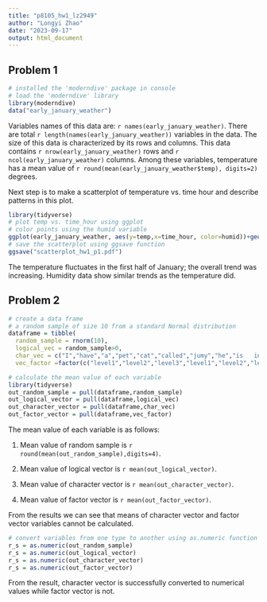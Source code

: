 ```yaml
---
title: "p8105_hw1_lz2949"
author: "Longyi Zhao"
date: "2023-09-17"
output: html_document
---
```


## Problem 1
```r
# installed the 'moderndive' package in console
# load the 'moderndive' library
library(moderndive)
data("early_january_weather")

```

Variables names of this data are: `r names(early_january_weather)`. There are total `r length(names(early_january_weather))` variables in the data. The size of this data is characterized by its rows and columns. This data contains `r nrow(early_january_weather)` rows and `r ncol(early_january_weather)` columns. Among these variables, temperature has a mean value of `r round(mean(early_january_weather$temp), digits=2)` degrees. 

Next step is to make a scatterplot of temperature vs. time hour and describe patterns in this plot. 

```r
library(tidyverse)
# plot temp vs. time_hour using ggplot 
# color points using the humid variable
ggplot(early_january_weather, aes(y=temp,x=time_hour, color=humid))+geom_point()
# save the scatterplot using ggsave function
ggsave("scatterplot_hw1_p1.pdf")
```

The temperature fluctuates in the first half of January; the overall trend was increasing. Humidity data show similar trends as the temperature did. 

## Problem 2

```r
# create a data frame 
# a random sample of size 10 from a standard Normal distribution
dataframe = tibble(
  random_sample = rnorm(10),
  logical_vec = random_sample>0,
  char_vec = c("I","have","a","pet","cat","called","jumy","he","is   in","black-and-white"),
  vec_factor =factor(c("level1","level2","level3","level1","level2","level3","level1","level2","level3","level3")))

# calculate the mean value of each variable 
library(tidyverse)
out_random_sample = pull(dataframe,random_sample)
out_logical_vector = pull(dataframe,logical_vec)
out_character_vector = pull(dataframe,char_vec)
out_factor_vector = pull(dataframe,vec_factor)

```

The mean value of each variable is as follows: 

1. Mean value of random sample is `r round(mean(out_random_sample),digits=4)`. 

2. Mean value of logical vector is `r mean(out_logical_vector)`. 

3. Mean value of character vector is `r mean(out_character_vector)`. 

4. Mean value of factor vector is `r mean(out_factor_vector)`. 

From the results we can see that means of character vector and factor vector variables cannot be calculated. 


```r
# convert variables from one type to another using as.numeric function
r_s = as.numeric(out_random_sample)
r_s = as.numeric(out_logical_vector)
r_s = as.numeric(out_character_vector)
r_s = as.numeric(out_factor_vector)
```
From the result, character vector is successfully converted to numerical values while factor vector is not. 